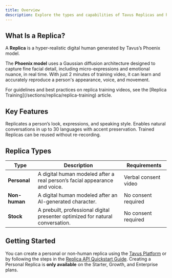```yaml
---
title: Overview
description: Explore the types and capabilities of Tavus Replicas and how to get started creating your own.
---
```


## What Is a Replica?

A **Replica** is a hyper-realistic digital human generated by Tavus’s Phoenix model.

The **Phoenix model** uses a Gaussian diffusion architecture designed to capture fine facial detail, including micro-expressions and emotional nuance, in real time. With just 2 minutes of training video, it can learn and accurately reproduce a person's appearance, voice, and movement.

<Tip>
 For guidelines and best practices on replica training videos, see the [Replica Training](/sections/replica/replica-training) article.
</Tip>

## Key Features
<CardGroup cols={3}>

  <Card title="Realistic Face Cloning" icon="face-smile">
    Replicates a person’s look, expressions, and speaking style.
  </Card>

  <Card title="Multilingual Support" icon="globe">
    Enables natural conversations in up to 30 languages with accent preservation.
  </Card>

  <Card title="Reusable" icon="repeat">
    Trained Replicas can be reused without re-recording.
  </Card>

</CardGroup>


## Replica Types

| Type           | Description                                                                 | Requirements           |
|----------------|-----------------------------------------------------------------------------|------------------------|
| **Personal**   | A digital human modeled after a real person’s facial appearance and voice. | Verbal consent video   |
| **Non-human**  | A digital human modeled after an AI-generated character.                       | No consent required    |
| **Stock**      | A prebuilt, professional digital presenter optimized for natural conversation. | No consent required    |


## Getting Started
You can create a personal or non-human replica using the [Tavus Platform](https://platform.tavus.io/) or by following the steps in the [Replica API Quickstart Guide](/sections/replica/quickstart).
<Note>
Creating a Personal Replica is **only available** on the Starter, Growth, and Enterprise plans.
</Note>